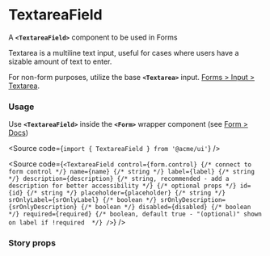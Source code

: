
<Meta of={TextareaFieldStories} />

# TextareaField

A **`<TextareaField>`** component to be used in Forms

Textarea is a multiline text input, useful for cases where users have a sizable amount of text to enter.

For non-form purposes, utilize the base **`<Textarea>`** input. [Forms > Input > Textarea](/docs/inputs-textarea--docs).

<Canvas of={TextareaFieldStories.Default} />

### Usage

Use **`<TextareaField>`** inside the **`<Form>`** wrapper component (see [Form > Docs](/docs/forms-fields-form--docs))

<Source code={`import { TextareaField } from '@acme/ui'`} />

<Source
	code={`
<TextareaField
  control={form.control} {/* connect to form control */}
  name={name} {/* string */}
  label={label} {/* string */}
  description={description} {/* string, recommended - add a description for better accessibility */}
  {/* optional props */}
  id={id} {/* string */}
  placeholder={placeholder} {/* string */}
  srOnlyLabel={srOnlyLabel} {/* boolean */}
  srOnlyDescription={srOnlyDescription} {/* boolean */}
  disabled={disabled} {/* boolean */}
  required={required} {/* boolean, default true - "(optional)" shown on label if !required  */}
/>
`}
/>

### Story props

<Controls />
